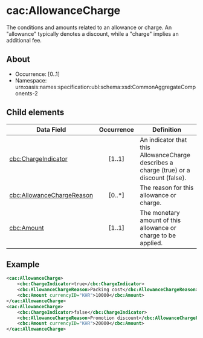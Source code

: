 # cac:AllowanceCharge
The conditions and amounts related to an allowance or charge. An "allowance" typically denotes a discount, while a "charge" implies an additional fee.

## About
* Occurrence: [0..1]
* Namespace: urn:oasis:names:specification:ubl:schema:xsd:CommonAggregateComponents-2

## Child elements

| Data Field                                        | Occurrence | Definition |
|---------------------------------------------------|:----------:|------------|
| [cbc:ChargeIndicator](./allowance-charge/charge-indicator.mdx)      |   [1..1]   | An indicator that this AllowanceCharge describes a charge (true) or a discount (false). |
| [cbc:AllowanceChargeReason](./allowance-charge/allowance-charge-reason.mdx)         | [0..*] | The reason for this allowance or charge. |
| [cbc:Amount](./allowance-charge/amount.mdx)                                       | [1..1] | The monetary amount of this allowance or charge to be applied. |

## Example
```xml
<cac:AllowanceCharge>
    <cbc:ChargeIndicator>true</cbc:ChargeIndicator>
    <cbc:AllowanceChargeReason>Packing cost</cbc:AllowanceChargeReason>
    <cbc:Amount currencyID="KHR">10000</cbc:Amount>
</cac:AllowanceCharge>
<cac:AllowanceCharge>
    <cbc:ChargeIndicator>false</cbc:ChargeIndicator>
    <cbc:AllowanceChargeReason>Promotion discount</cbc:AllowanceChargeReason>
    <cbc:Amount currencyID="KHR">20000</cbc:Amount>
</cac:AllowanceCharge>
```